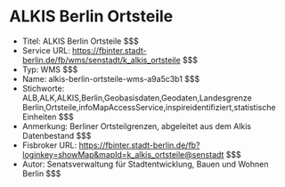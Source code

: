 # ALKIS Berlin Ortsteile
- Titel: ALKIS Berlin Ortsteile $$$
- Service URL: https://fbinter.stadt-berlin.de/fb/wms/senstadt/k_alkis_ortsteile $$$
- Typ: WMS $$$
- Name: alkis-berlin-ortsteile-wms-a9a5c3b1 $$$
- Stichworte: ALB,ALK,ALKIS,Berlin,Geobasisdaten,Geodaten,Landesgrenze Berlin,Ortsteile,infoMapAccessService,inspireidentifiziert,statistische Einheiten $$$
- Anmerkung: Berliner Ortsteilgrenzen, abgeleitet aus dem Alkis Datenbestand $$$
- Fisbroker URL: https://fbinter.stadt-berlin.de/fb?loginkey=showMap&mapId=k_alkis_ortsteile@senstadt $$$
- Autor: Senatsverwaltung für Stadtentwicklung, Bauen und Wohnen Berlin $$$
